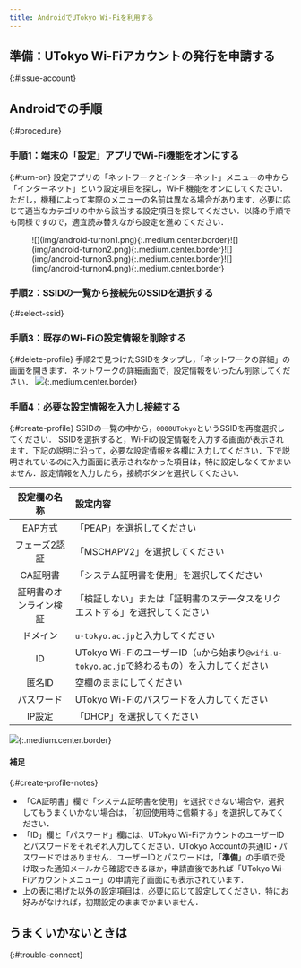 ```yaml
---
title: AndroidでUTokyo Wi-Fiを利用する
---
```


<Intro kindOfTerminal="Androidの端末" confirmedTerminal="（Android 13が搭載されたPixel 6a）"/>

## 準備：UTokyo Wi-Fiアカウントの発行を申請する
{:#issue-account}
<IssueAccount />

## Androidでの手順
{:#procedure}
### 手順1：端末の「設定」アプリでWi-Fi機能をオンにする
{:#turn-on}
設定アプリの「ネットワークとインターネット」メニューの中から「インターネット」という設定項目を探し，Wi-Fi機能をオンにしてください．
ただし，機種によって実際のメニューの名前は異なる場合があります．必要に応じて適当なカテゴリの中から該当する設定項目を探してください．以降の手順でも同様ですので，適宜読み替えながら設定を進めてください．
<figure class="gallery">![](img/android-turnon1.png){:.medium.center.border}![](img/android-turnon2.png){:.medium.center.border}![](img/android-turnon3.png){:.medium.center.border}![](img/android-turnon4.png){:.medium.center.border}</figure>

### 手順2：SSIDの一覧から接続先のSSIDを選択する
{:#select-ssid}
<SelectSsid  userIdField="ID"/>

### 手順3：既存のWi-Fiの設定情報を削除する
{:#delete-profile}
<DeleteProfile  userIdField="ID"/>
手順2で見つけたSSIDをタップし，「ネットワークの詳細」の画面を開きます．ネットワークの詳細画面で，設定情報をいったん削除してください．
![](img/android-deleteprofile.png){:.medium.center.border}

### 手順4：必要な設定情報を入力し接続する
{:#create-profile}
SSIDの一覧の中から，`0000UTokyo`というSSIDを再度選択してください．
SSIDを選択すると，Wi-Fiの設定情報を入力する画面が表示されます．下記の説明に沿って，必要な設定情報を各欄に入力してください．下で説明されているのに入力画面に表示されなかった項目は，特に設定しなくてかまいません．設定情報を入力したら，接続ボタンを選択してください．

| 設定欄の名称      | 設定内容     |
| :-----------: | :------------------- |
| EAP方式       | 「PEAP」を選択してください       |
| フェーズ2認証     | 「MSCHAPV2」を選択してください         |
| CA証明書       | 「システム証明書を使用」を選択してください             |
| 証明書のオンライン検証 | 「検証しない」または「証明書のステータスをリクエストする」を選択してください          |
| ドメイン        | `u-tokyo.ac.jp`と入力してください     |
| ID          | UTokyo Wi-FiのユーザーID（`u`から始まり`@wifi.u-tokyo.ac.jp`で終わるもの）を入力してください |
| 匿名ID        | 空欄のままにしてください          |
| パスワード       | UTokyo Wi-Fiのパスワードを入力してください      |
| IP設定        | 「DHCP」を選択してください      |

![](img/android-createprofile.jpg){:.medium.center.border}

#### 補足
{:#create-profile-notes}
* 「CA証明書」欄で「システム証明書を使用」を選択できない場合や，選択してもうまくいかない場合は，「初回使用時に信頼する」を選択してみてください．
* 「ID」欄と「パスワード」欄には、UTokyo Wi-FiアカウントのユーザーIDとパスワードをそれぞれ入力してください．UTokyo Accountの共通ID・パスワードではありません．ユーザーIDとパスワードは，「**準備**」の手順で受け取った通知メールから確認できるほか，申請直後であれば「UTokyo Wi-Fiアカウントメニュー」の申請完了画面にも表示されています．
* 上の表に掲げた以外の設定項目は，必要に応じて設定してください．特にお好みがなければ，初期設定のままでかまいません．

## うまくいかないときは
{:#trouble-connect}
<TroubleConnect />
